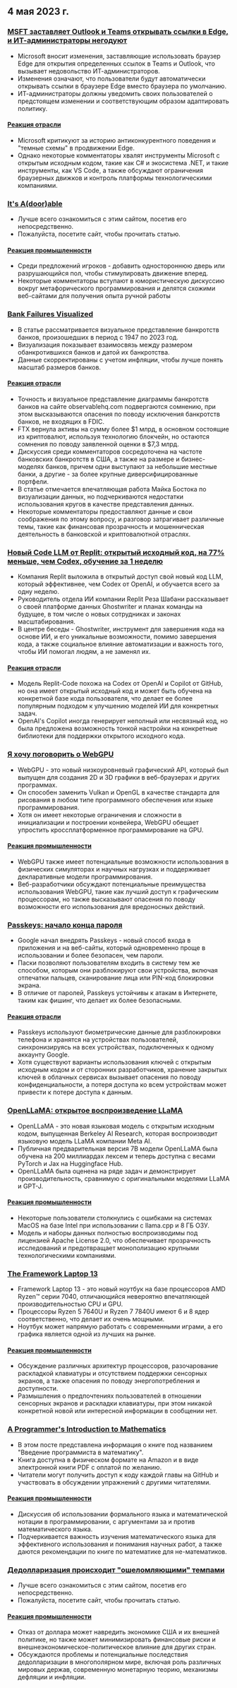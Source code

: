 

<CallToAction />

<Steps>

## 4 мая 2023 г.

### [MSFT заставляет Outlook и Teams открывать ссылки в Edge, и ИТ-администраторы негодуют](https://www.theverge.com/2023/5/3/23709297/microsoft-edge-force-outlook-teams-web-links-open)

- Microsoft вносит изменения, заставляющие использовать браузер Edge для открытия определенных ссылок в Teams и Outlook, что вызывает недовольство ИТ-администраторов.
- Изменения означают, что пользователи будут автоматически открывать ссылки в браузере Edge вместо браузера по умолчанию.
- ИТ-администраторы должны уведомить своих пользователей о предстоящем изменении и соответствующим образом адаптировать политику.

#### [Реакция отрасли](http://news.ycombinator.com/item?id=35800158)

- Microsoft критикуют за историю антиконкурентного поведения и "темные схемы" в продвижении Edge.
- Однако некоторые комментаторы хвалят инструменты Microsoft с открытым исходным кодом, такие как C# и экосистема .NET, и такие инструменты, как VS Code, а также обсуждают ограничения браузерных движков и контроль платформы технологическими компаниями.

### [It's A(door)able](https://ncase.me/door/)

- Лучше всего ознакомиться с этим сайтом, посетив его непосредственно.
- Пожалуйста, посетите сайт, чтобы прочитать статью.

#### [Реакция промышленности](http://news.ycombinator.com/item?id=35800492)

- Среди предложений игроков - добавить одностороннюю дверь или разрушающийся пол, чтобы стимулировать движение вперед.
- Некоторые комментаторы вступают в юмористическую дискуссию вокруг метафорического программирования и делятся схожими веб-сайтами для получения опыта ручной работы

### [Bank Failures Visualized](https://observablehq.com/@mbostock/bank-failures)

- В статье рассматривается визуальное представление банкротств банков, произошедших в период с 1947 по 2023 год.
- Визуализация показывает взаимосвязь между размером обанкротившихся банков и датой их банкротства.
- Данные скорректированы с учетом инфляции, чтобы лучше понять масштаб размеров банков.

#### [Реакция отрасли](http://news.ycombinator.com/item?id=35795975)

- Точность и визуальное представление диаграммы банкротств банков на сайте observablehq.com подвергаются сомнению, при этом высказываются опасения по поводу исключения банкротств банков, не входящих в FDIC.
- FTX вернула активы на сумму более $1 млрд, в основном состоящие из криптовалют, используя технологию блокчейн, но остаются сомнения по поводу заявленной оценки в $7,3 млрд.
- Дискуссия среди комментаторов сосредоточена на частоте банковских банкротств в США, а также на размере и бизнес-моделях банков, причем одни выступают за небольшие местные банки, а другие - за более крупные диверсифицированные портфели.
- В статье отмечается впечатляющая работа Майка Бостока по визуализации данных, но подчеркиваются недостатки использования кругов в качестве представления данных.
- Некоторые комментаторы предоставляют данные и свои соображения по этому вопросу, и разговор затрагивает различные темы, такие как финансовая прозрачность и мошенническая деятельность в банковской и криптовалютной отраслях.

### [Новый Code LLM от Replit: открытый исходный код, на 77% меньше, чем Codex, обучение за 1 неделю](https://www.latent.space/p/reza-shabani#details)

- Компания Replit выложила в открытый доступ свой новый код LLM, который эффективнее, чем Codex от OpenAI, и обучается всего за одну неделю.
- Руководитель отдела ИИ компании Replit Реза Шабани рассказывает о своей платформе данных Ghostwriter и планах команды на будущее, в том числе о новых сотрудниках и законах масштабирования.
- В центре беседы - Ghostwriter, инструмент для завершения кода на основе ИИ, и его уникальные возможности, помимо завершения кода, а также социальное влияние автоматизации и важность того, чтобы ИИ помогал людям, а не заменял их.

#### [Реакция отрасли](http://news.ycombinator.com/item?id=35803435)

- Модель Replit-Code похожа на Codex от OpenAI и Copilot от GitHub, но она имеет открытый исходный код и может быть обучена на конкретной базе кода пользователя, что делает ее более популярным подходом к улучшению моделей ИИ для конкретных задач.
- OpenAI's Copilot иногда генерирует неполный или несвязный код, но была предложена возможность тонкой настройки на конкретные библиотеки для поддержки открытого исходного кода.

### [Я хочу поговорить о WebGPU](https://cohost.org/mcc/post/1406157-i-want-to-talk-about-webgpu)

- WebGPU - это новый низкоуровневый графический API, который был выпущен для создания 2D и 3D графики в веб-браузерах и других программах.
- Он способен заменить Vulkan и OpenGL в качестве стандарта для рисования в любом типе программного обеспечения или языке программирования.
- Хотя он имеет некоторые ограничения и сложности в инициализации и построении конвейера, WebGPU обещает упростить кроссплатформенное программирование на GPU.

#### [Реакция промышленности](http://news.ycombinator.com/item?id=35800988)

- WebGPU также имеет потенциальные возможности использования в физических симуляторах и научных нагрузках и поддерживает декларативные модели программирования.
- Веб-разработчики обсуждают потенциальные преимущества использования WebGPU, такие как лучший доступ к графическим процессорам, но также высказывают опасения по поводу возможности его использования для вредоносных действий.

### [Passkeys: начало конца пароля](https://blog.google/technology/safety-security/the-beginning-of-the-end-of-the-password/)

- Google начал внедрять Passkeys - новый способ входа в приложения и на веб-сайты, который одновременно проще в использовании и более безопасен, чем пароли.
- Паски позволяют пользователям входить в систему тем же способом, которым они разблокируют свои устройства, включая отпечатки пальцев, сканирование лица или PIN-код блокировки экрана.
- В отличие от паролей, Passkeys устойчивы к атакам в Интернете, таким как фишинг, что делает их более безопасными.

#### [Реакция отрасли](http://news.ycombinator.com/item?id=35801392)

- Passkeys используют биометрические данные для разблокировки телефона и хранятся на устройствах пользователей, синхронизируясь на всех устройствах, подключенных к одному аккаунту Google.
- Хотя существуют варианты использования ключей с открытым исходным кодом и от сторонних разработчиков, хранение закрытых ключей в облачных сервисах вызывает опасения по поводу конфиденциальности, а потеря доступа ко всем устройствам может привести к потере доступа к данным.

### [OpenLLaMA: открытое воспроизведение LLaMA](https://github.com/openlm-research/open_llama)

- OpenLLaMA - это новая языковая модель с открытым исходным кодом, выпущенная Berkeley AI Research, которая воспроизводит языковую модель LLaMA компании Meta AI.
- Публичная предварительная версия 7B модели OpenLLaMA была обучена на 200 миллиардах лексем и теперь доступна с весами PyTorch и Jax на Huggingface Hub.
- OpenLLaMA была оценена на ряде задач и демонстрирует производительность, сравнимую с оригинальными моделями LLaMA и GPT-J.

#### [Реакция промышленности](http://news.ycombinator.com/item?id=35798888)

- Некоторые пользователи столкнулись с ошибками на системах MacOS на базе Intel при использовании с llama.cpp и 8 ГБ ОЗУ.
- Модель и наборы данных полностью воспроизводимы под лицензией Apache License 2.0, что обеспечивает прозрачность исследований и предотвращает монополизацию крупными технологическими компаниями.

### [The Framework Laptop 13](https://frame.work/blog/announcing-the-framework-laptop-13-powered-by-amd-ryzen)

- Framework Laptop 13 - это новый ноутбук на базе процессоров AMD Ryzen™ серии 7040, отличающийся невероятно впечатляющей производительностью CPU и GPU.
- Процессоры Ryzen 5 7640U и Ryzen 7 7840U имеют 6 и 8 ядер соответственно, что делает их очень мощными.
- Ноутбук может напрямую работать с современными играми, а его графика является одной из лучших на рынке.

#### [Реакция промышленности](http://news.ycombinator.com/item?id=35802210)

- Обсуждение различных архитектур процессоров, разочарование раскладкой клавиатуры и отсутствием поддержки сенсорных экранов, а также опасения по поводу энергопотребления и доступности.
- Размышления о предпочтениях пользователей в отношении сенсорных экранов и раскладки клавиатуры, при этом никакой конкретной новой или интересной информации в сообщении нет.

### [A Programmer's Introduction to Mathematics](https://pimbook.org)

- В этом посте представлена информация о книге под названием "Введение программиста в математику".
- Книга доступна в физическом формате на Amazon и в виде электронной книги PDF с оплатой по желанию.
- Читатели могут получить доступ к коду каждой главы на GitHub и участвовать в обсуждении упражнений с другими читателями.

#### [Реакция промышленности](http://news.ycombinator.com/item?id=35800136)

- Дискуссия об использовании формального языка и математической нотации в программировании, с аргументами за и против математического языка.
- Подчеркивается важность изучения математического языка для эффективного использования и понимания научных работ, а также даются рекомендации по книге по математике для не-математиков.

### [Дедолларизация происходит "ошеломляющими" темпами](https://www.bloomberg.com/news/articles/2023-04-18/de-dollarization-is-happening-at-a-stunning-pace-jen-says)

- Лучше всего ознакомиться с этим сайтом, посетив его непосредственно.
- Пожалуйста, посетите сайт, чтобы прочитать статью.

#### [Реакция промышленности](http://news.ycombinator.com/item?id=35796915)

- Отказ от доллара может навредить экономике США и их внешней политике, но также может минимизировать финансовые риски и внешнеэкономическое-политическое влияние для других стран.
- Обсуждаются проблемы и потенциальные последствия дедолларизации в многополярном мире, включая роль различных мировых держав, современную монетарную теорию, механизмы дефляции и инфляции.

</Steps>

